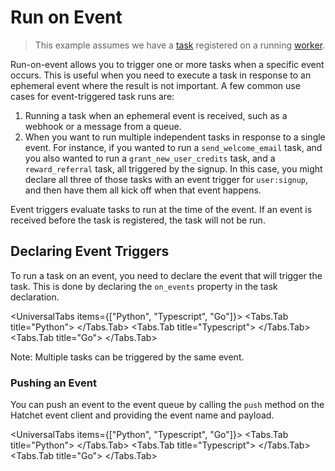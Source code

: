 
# Run on Event

> This example assumes we have a [task](./your-first-task.mdx) registered on a running [worker](./workers.mdx).

Run-on-event allows you to trigger one or more tasks when a specific event occurs. This is useful when you need to execute a task in response to an ephemeral event where the result is not important. A few common use cases for event-triggered task runs are:

1. Running a task when an ephemeral event is received, such as a webhook or a message from a queue.
2. When you want to run multiple independent tasks in response to a single event. For instance, if you wanted to run a `send_welcome_email` task, and you also wanted to run a `grant_new_user_credits` task, and a `reward_referral` task, all triggered by the signup. In this case, you might declare all three of those tasks with an event trigger for `user:signup`, and then have them all kick off when that event happens.

<Callout type="info">
  Event triggers evaluate tasks to run at the time of the event. If an event is
  received before the task is registered, the task will not be run.
</Callout>

## Declaring Event Triggers

To run a task on an event, you need to declare the event that will trigger the task. This is done by declaring the `on_events` property in the task declaration.

<UniversalTabs items={["Python", "Typescript", "Go"]}>
  <Tabs.Tab title="Python">
    <Snippet src={snips.python.events.worker} block="event_trigger" />
  </Tabs.Tab>
  <Tabs.Tab title="Typescript">
    <Snippet
      src={snips.typescript.on_event.workflow}
      block="run_workflow_on_event"
    />
  </Tabs.Tab>
  <Tabs.Tab title="Go">
    <Snippet src={snips.go.workflows.on_event} block="run_workflow_on_event" />
  </Tabs.Tab>
</UniversalTabs>

<Callout type="info">
  Note: Multiple tasks can be triggered by the same event.
</Callout>

### Pushing an Event

You can push an event to the event queue by calling the `push` method on the Hatchet event client and providing the event name and payload.

<UniversalTabs items={["Python", "Typescript", "Go"]}>
  <Tabs.Tab title="Python">
    <Snippet src={snips.python.events.event} block="event_trigger" />
  </Tabs.Tab>
  <Tabs.Tab title="Typescript">
    <Snippet src={snips.typescript.on_event.event} block="pushing_an_event" />
  </Tabs.Tab>
  <Tabs.Tab title="Go">
    <Snippet src={snips.go.run.event} block="pushing_an_event" />
  </Tabs.Tab>
</UniversalTabs>
